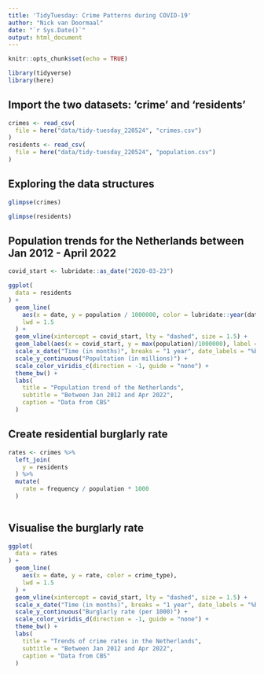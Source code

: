 ```yaml
---
title: 'TidyTuesday: Crime Patterns during COVID-19'
author: "Nick van Doormaal"
date: "`r Sys.Date()`"
output: html_document
---
```


```r
knitr::opts_chunk$set(echo = TRUE)

library(tidyverse)
library(here)
```

## Import the two datasets: 'crime' and 'residents'
```r
crimes <- read_csv(
  file = here("data/tidy-tuesday_220524", "crimes.csv")
)
residents <- read_csv(
  file = here("data/tidy-tuesday_220524", "population.csv")
)
```

## Exploring the data structures
```r
glimpse(crimes)

glimpse(residents)
```

## Population trends for the Netherlands between Jan 2012 - April 2022
```r
covid_start <- lubridate::as_date("2020-03-23")

ggplot(
  data = residents
) +
  geom_line(
    aes(x = date, y = population / 1000000, color = lubridate::year(date)),
    lwd = 1.5
  ) +
  geom_vline(xintercept = covid_start, lty = "dashed", size = 1.5) +
  geom_label(aes(x = covid_start, y = max(population)/1000000), label = "Start lockdown") +
  scale_x_date("Time (in months)", breaks = "1 year", date_labels = "%b\n%Y") + 
  scale_y_continuous("Popultation (in millions)") +
  scale_color_viridis_c(direction = -1, guide = "none") +
  theme_bw() +
  labs(
    title = "Population trend of the Netherlands",
    subtitle = "Between Jan 2012 and Apr 2022",
    caption = "Data from CBS"
  )
```

## Create residential burglarly rate
```r
rates <- crimes %>% 
  left_join(
    y = residents
  ) %>% 
  mutate(
    rate = frequency / population * 1000
  )
  
```

## Visualise the burglarly rate
```r
ggplot(
  data = rates
) +
  geom_line(
    aes(x = date, y = rate, color = crime_type),
    lwd = 1.5
  ) +
  geom_vline(xintercept = covid_start, lty = "dashed", size = 1.5) +
  scale_x_date("Time (in months)", breaks = "1 year", date_labels = "%b\n%Y") + 
  scale_y_continuous("Burglarly rate (per 1000)") +
  scale_color_viridis_d(direction = -1, guide = "none") +
  theme_bw() +
  labs(
    title = "Trends of crime rates in the Netherlands",
    subtitle = "Between Jan 2012 and Apr 2022",
    caption = "Data from CBS"
  )
```

